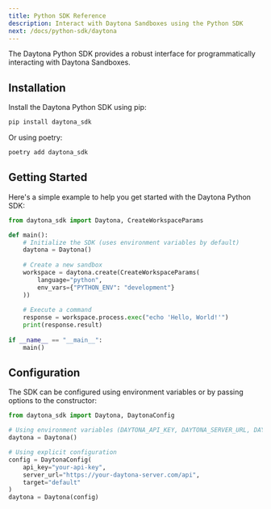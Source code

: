 ```yaml
---
title: Python SDK Reference
description: Interact with Daytona Sandboxes using the Python SDK
next: /docs/python-sdk/daytona
---
```



The Daytona Python SDK provides a robust interface for programmatically interacting with Daytona Sandboxes.

## Installation

Install the Daytona Python SDK using pip:

```bash
pip install daytona_sdk
```

Or using poetry:

```bash
poetry add daytona_sdk
```

## Getting Started

Here's a simple example to help you get started with the Daytona Python SDK:

```python
from daytona_sdk import Daytona, CreateWorkspaceParams

def main():
    # Initialize the SDK (uses environment variables by default)
    daytona = Daytona()
    
    # Create a new sandbox
    workspace = daytona.create(CreateWorkspaceParams(
        language="python",
        env_vars={"PYTHON_ENV": "development"}
    ))
    
    # Execute a command
    response = workspace.process.exec("echo 'Hello, World!'")
    print(response.result)
    
if __name__ == "__main__":
    main()
```

## Configuration

The SDK can be configured using environment variables or by passing options to the constructor:

```python
from daytona_sdk import Daytona, DaytonaConfig

# Using environment variables (DAYTONA_API_KEY, DAYTONA_SERVER_URL, DAYTONA_TARGET)
daytona = Daytona()

# Using explicit configuration
config = DaytonaConfig(
    api_key="your-api-key",
    server_url="https://your-daytona-server.com/api",
    target="default"
)
daytona = Daytona(config)
```

<DocumentList title="Python SDK">
  <DocumentListItem
    title="Management"
    subtitle="Learn about the management features of the Daytona SDK."
    href="/docs/python-sdk/daytona"
  />
  <DocumentListItem
    title="File System"
    subtitle="Learn about the file system features of the Daytona SDK."
    href="/docs/python-sdk/file-system"
  />
  <DocumentListItem
    title="Git Operations"
    subtitle="Learn about the git features of the Daytona SDK."
    href="/docs/python-sdk/git"
  />
  <DocumentListItem
    title="Language Server Protocol"
    subtitle="Learn about the language server protocol features of the Daytona SDK."
    href="/docs/python-sdk/lsp-server"
  />
  <DocumentListItem
    title="Process & Code Execution"
    subtitle="Learn about the process and code execution features of the Daytona SDK."
    href="/docs/python-sdk/process"
  />
  <DocumentListItem
    title="Sandbox"
    subtitle="Learn about the sandbox features of the Daytona SDK."
    href="/docs/python-sdk/sandbox"
  />
</DocumentList>
